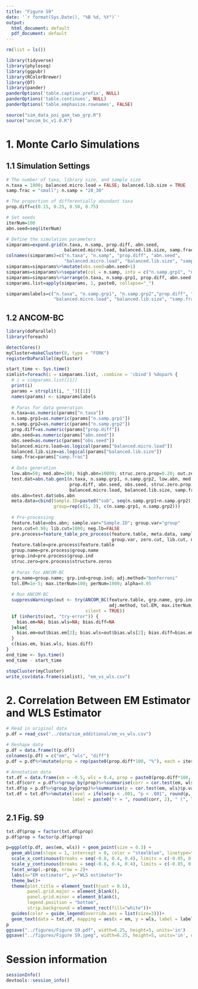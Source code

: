 ```yaml
---
title: "Figure S9"
date: '`r format(Sys.Date(), "%B %d, %Y")`'
output:
  html_document: default
  pdf_document: default
---
```


```r
rm(list = ls())

library(tidyverse)
library(phyloseq)
library(ggpubr)
library(RColorBrewer)
library(DT)
library(pander)
panderOptions('table.caption.prefix', NULL)
panderOptions('table.continues', NULL)
panderOptions('table.emphasize.rownames', FALSE)

source("sim_data_poi_gam_two_grp.R")
source("ancom_bc_v1.0.R")
```

# 1. Monte Carlo Simulations

## 1.1 Simulation Settings

```r
# The number of taxa, library size, and sample size
n.taxa = 1000; balanced.micro.load = FALSE; balanced.lib.size = TRUE 
samp.frac = "small"; n.samp = "20_30"

# The proportion of differentially abundant taxa
prop.diff=c(0.15, 0.25, 0.50, 0.75)

# Set seeds
iterNum=100
abn.seed=seq(iterNum)

# Define the simulation parameters
simparams=expand.grid(n.taxa, n.samp, prop.diff, abn.seed, 
                      balanced.micro.load, balanced.lib.size, samp.frac)
colnames(simparams)=c("n.taxa", "n.samp", "prop.diff", "abn.seed", 
                      "balanced.micro.load", "balanced.lib.size", "samp.frac")
simparams=simparams%>%mutate(obs.seed=abn.seed+1)
simparams=simparams%>%separate(col = n.samp, into = c("n.samp.grp1", "n.samp.grp2"), sep = "_")
simparams=simparams%>%arrange(n.taxa, n.samp.grp1, prop.diff, abn.seed, obs.seed)
simparams.list=apply(simparams, 1, paste0, collapse="_")

simparamslabels=c("n.taxa", "n.samp.grp1", "n.samp.grp2","prop.diff", "abn.seed",
                  "balanced.micro.load", "balanced.lib.size", "samp.frac", "obs.seed")
```

## 1.2 ANCOM-BC

```r
library(doParallel)
library(foreach)

detectCores()
myCluster=makeCluster(8, type = "FORK")
registerDoParallel(myCluster)

start_time <- Sys.time()
simlist=foreach(i = simparams.list, .combine = 'cbind') %dopar% {
  # i = simparams.list[[1]]
  print(i)
  params = strsplit(i, "_")[[1]]
  names(params) <- simparamslabels
  
  # Paras for data generation
  n.taxa=as.numeric(params["n.taxa"])
  n.samp.grp1=as.numeric(params["n.samp.grp1"])
  n.samp.grp2=as.numeric(params["n.samp.grp2"])
  prop.diff=as.numeric(params["prop.diff"])
  abn.seed=as.numeric(params["abn.seed"])
  obs.seed=as.numeric(params["obs.seed"])
  balanced.micro.load=as.logical(params["balanced.micro.load"])
  balanced.lib.size=as.logical(params["balanced.lib.size"])
  samp.frac=params["samp.frac"]
  
  # Data generation
  low.abn=50; med.abn=200; high.abn=10000; struc.zero.prop=0.20; out.zero.prop=0.05
  test.dat=abn.tab.gen1(n.taxa, n.samp.grp1, n.samp.grp2, low.abn, med.abn, high.abn,
                        prop.diff, abn.seed, obs.seed, struc.zero.prop, out.zero.prop,
                        balanced.micro.load, balanced.lib.size, samp.frac)
  obs.abn=test.dat$obs.abn
  meta.data=cbind(Sample.ID=paste0("sub", seq(n.samp.grp1+n.samp.grp2)), 
                  group=rep(c(1, 2), c(n.samp.grp1, n.samp.grp2)))
  
  # Pre-processing
  feature.table=obs.abn; sample.var="Sample.ID"; group.var="group"
  zero.cut=0.90; lib.cut=1000; neg.lb=FALSE
  pre.process=feature_table_pre_process(feature.table, meta.data, sample.var, 
                                        group.var, zero.cut, lib.cut, neg.lb)
  feature.table=pre.process$feature.table
  group.name=pre.process$group.name
  group.ind=pre.process$group.ind
  struc.zero=pre.process$structure.zeros
  
  # Paras for ANCOM-BC
  grp.name=group.name; grp.ind=group.ind; adj.method="bonferroni"
  tol.EM=1e-5; max.iterNum=100; perNum=1000; alpha=0.05
  
  # Run ANCOM-BC
  suppressWarnings(out <- try(ANCOM_BC(feature.table, grp.name, grp.ind, struc.zero,
                                       adj.method, tol.EM, max.iterNum, perNum, alpha), 
                              silent = TRUE))
  if (inherits(out, "try-error")) {
    bias.em=NA; bias.wls=NA; bias.diff=NA
  }else{
    bias.em=out$bias.em[2]; bias.wls=out$bias.wls[2]; bias.diff=bias.em-bias.wls
  }
  c(bias.em, bias.wls, bias.diff)
}
end_time <- Sys.time()
end_time - start_time

stopCluster(myCluster)
write_csv(data.frame(simlist), "em_vs_wls.csv")
```

# 2. Correlation Between EM Estimator and WLS Estimator

```r
# Read in original data
p.df = read_csv("../data/sim_additional/em_vs_wls.csv")

# Reshape data
p.df = data.frame(t(p.df))
colnames(p.df) = c("em", "wls", "diff")
p.df = p.df%>%mutate(prop = rep(paste0(prop.diff*100, "%"), each = iterNum))

# Annotation data
txt.df = data.frame(em = -0.5, wls = 0.4, prop = paste0(prop.diff*100, "%"), corr = NA, p = NA)
txt.df$corr = p.df%>%group_by(prop)%>%summarise(corr = cor.test(em, wls)$estimate)%>%.$corr
txt.df$p = p.df%>%group_by(prop)%>%summarise(p = cor.test(em, wls)$p.value)%>%.$p
txt.df = txt.df%>%mutate(level = ifelse(p < .001, "p < .001", round(p, 3)),
                         label = paste0("r = ", round(corr, 2), " (", level, ")"))
```

## 2.1 Fig. S9

```r
txt.df$prop = factor(txt.df$prop)
p.df$prop = factor(p.df$prop)

p=ggplot(p.df, aes(em, wls)) + geom_point(size = 0.3) + 
  geom_abline(slope = 1, intercept = 0, color = "steelblue", linetype="dashed") + 
  scale_x_continuous(breaks = seq(-0.8, 0.4, 0.4), limits = c(-0.85, 0.45)) +
  scale_y_continuous(breaks = seq(-0.8, 0.4, 0.4), limits = c(-0.85, 0.45)) +
  facet_wrap(.~prop, nrow = 2)+
  labs(x="EM estimator", y="WLS estimator")+
  theme_bw()+
  theme(plot.title = element_text(hjust = 0.5),
        panel.grid.major = element_blank(),
        panel.grid.minor = element_blank(),
        legend.position = "bottom",
        strip.background = element_rect(fill="white"))+
  guides(color = guide_legend(override.aes = list(size=3)))+
  geom_text(data = txt.df, mapping = aes(x = em, y = wls, label = label))
p
ggsave("../figures/Figure S9.pdf", width=6.25, height=5, units='in')
ggsave("../figures/Figure S9.jpeg", width=6.25, height=5, units='in', dpi = 300)
```

# Session information

```r
sessionInfo()
devtools::session_info()
```
